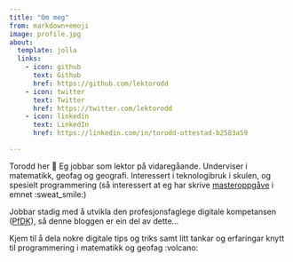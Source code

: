 ```yaml
---
title: "Om meg"
from: markdown+emoji
image: profile.jpg
about:
  template: jolla
  links:
    - icon: github
      text: Github
      href: https://github.com/lektorodd
    - icon: twitter
      text: Twitter
      href: https://twitter.com/lektorodd
    - icon: linkedin
      text: LinkedIn
      href: https://linkedin.com/in/torodd-ottestad-b2583a59 

---
```


Torodd her 👋 Eg jobbar som lektor på vidaregåande. Underviser i matematikk, geofag og geografi. Interessert i teknologibruk i skulen, og spesielt programmering (så interessert at eg har skrive [masteroppgåve](https://hvlopen.brage.unit.no/hvlopen-xmlui/handle/11250/2766052) i emnet :sweat_smile:)

Jobbar stadig med å utvikla den profesjonsfaglege digitale kompetansen ([PfDK](https://www.udir.no/kvalitet-og-kompetanse/profesjonsfaglig-digital-kompetanse/rammeverk-larerens-profesjonsfaglige-digitale-komp/innledning/#go-to-top-target)), så denne bloggen er ein del av dette...

Kjem til å dela nokre digitale tips og triks samt litt tankar og erfaringar knytt til programmering i matematikk og geofag :volcano: 